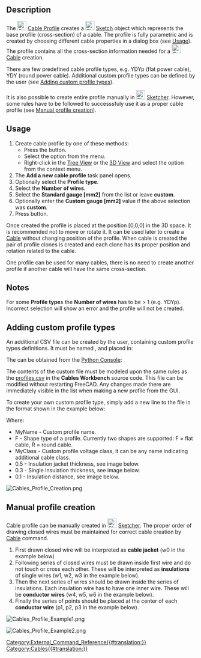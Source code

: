 <languages/>

{{Docnav
|[[Cables_Edit|Edit]]
|[[Cables_Cable|Cable]]
|[[Cables_Workbench|Cables]]
|IconL=Cables_Edit.svg
|IconR=Cables_Cable.svg
|IconC=Cables_workbench_icon.svg
}}

{{GuiCommand
|Name=Cables Profile
|MenuLocation=Cables → Cable Profile
|Workbenches=[[Cables_Workbench|Cables]]
|Shortcut=
|Version=0.1.2
|SeeAlso=[[Cables_Cable|Cables Cable]]
}}

==Description==

The [[Image:Cables_Profile.svg|24px]] [[Cables_Profile|Cable Profile]] creates a [[Image:Sketcher_Sketch.svg|24px]] [[Sketch|Sketch]] object which represents the base profile (cross-section) of a cable. The profile is fully parametric and is created by choosing different cable properties in a dialog box (see [[#Usage|Usage]]). The profile contains all the cross-section information needed for a [[Image:Cables_Cable.svg|24px]] [[Cables_Cable|Cable]] creation.

There are few predefined cable profile types, e.g. YDYp (flat power cable), YDY (round power cable). Additional custom profile types can be defined by the user (see [[#Adding custom profile types|Adding custom profile types]]).

It is also possible to create entire profile manually in [[Image:Sketcher_Sketch.svg|24px]] [[Sketcher_Workbench|Sketcher]]. However, some rules have to be followed to successsfuly use it as a proper cable profile (see [[#Manual profile creation|Manual profile creation]]).

==Usage==

# Create cable profile by one of these methods:
#* Press the {{Button|[[Image:Cables_Profile.svg|16px]] [[Cables_Profile|Cable Profile]]}} button.
#* Select the {{MenuCommand|Cables → [[Image:Cables_Profile.svg|16px]] Cable Profile}} option from the menu.
#* Right-click in the [[Tree_View|Tree View]] or the [[3D_View|3D View]] and select the {{MenuCommand|Cables → [[Image:Cables_Profile.svg|16px]] Cable Profile}} option from the context menu.
# The '''Add a new cable profile''' task panel opens.
# Optionally select the '''Profile type'''.
# Select the '''Number of wires'''.
# Select the '''Standard gauge [mm2]''' from the list or leave '''custom'''.
# Optionally enter the '''Custom gauge [mm2]''' value if the above selection was '''custom'''.
# Press {{KEY|OK}} button.

Once created the profile is placed at the position [0,0,0] in the 3D space. It is recommended not to move or rotate it. It can be used later to create a [[Cables_Cable|Cable]] without changing position of the profile. When cable is created the pair of profile clones is created and each clone has its proper position and rotation related to the cable.

One profile can be used for many cables, there is no need to create another profile if another cable will have the same cross-section.

==Notes==

For some '''Profile type'''s the '''Number of wires''' has to be > 1 (e.g. YDYp). Incorrect selection will show an error and the profile will not be created.

==Adding custom profile types==

An additional CSV file can be created by the user, containing custom profile types definitions. It must be named {{incode|profiles.csv}}, and placed in:

{{Code|lang=text|code=
$FREECAD_USER_DIR/Cables/
}}

The {{incode|$FREECAD_USER_DIR}} can be obtained from the [[Python_Console|Python Console]]:

{{Code|lang=text|code=
FreeCAD.getUserAppDataDir()
}}

The contents of the custom {{incode|profiles.csv}} file must be modeled upon the same rules as the [https://github.com/sargo-devel/Cables/blob/master/freecad/cables/resources/presets/profiles.csv profiles.csv] in the '''Cables Workbench''' source code. This file can be modified without restarting FreeCAD. Any changes made there are immediately visible in the list when making a new profile from the GUI.

To create your own custom profile type, simply add a new line to the {{incode|profiles.csv}} file in the format shown in the example below:

{{incode|MyName,F,MyClass,0.5,0.3,0.1}}

Where:
* MyName - Custom profile name.
* F - Shape type of a profile. Currently two shapes are supported: F = flat cable, R = round cable.
* MyClass - Custom profile voltage class, it can be any name indicating additional cable class.
* 0.5 - Insulation jacket thickness, see image below.
* 0.3 - Single insulation thickness, see image below.
* 0.1 - Insulation distance, see image below.

[[Image:Cables_Profile_Creation.png]]
{{Caption|Dimensions used as a base for new profile type. 1 - insulation jacket thickness, 2 - single insulation thickness, 3 - insulation distance}}

==Manual profile creation==

Cable profile can be manually created in [[Image:Sketcher_Sketch.svg|24px]] [[Sketcher_Workbench|Sketcher]]. The proper order of drawing closed wires must be maintained for correct cable creation by [[Cables_Cable|Cable]] command.
# First drawn closed wire will be interpreted as '''cable jacket''' (w0 in the example below)
# Following series of closed wires must be drawn inside first wire and do not touch or cross each other. These will be interpreted as '''insulations''' of single wires (w1, w2, w3 in the example below).
# Then the next series of wires should be drawn inside the series of insulations. Each insulation wire has to have one inner wire. These will be '''conductor wires''' (w4, w5, w6 in the example below).
# Finally the series of points should be placed at the center of each '''conductor wire''' (p1, p2, p3 in the example below).

[[Image:Cables_Profile_Example1.png]]
{{Caption|Example triangular profile created with Sketcher}}

[[Image:Cables_Profile_Example2.png]]
{{Caption|Cable created from the triangular profile}}


{{Docnav
|[[Cables_Edit|Edit]]
|[[Cables_Cable|Cable]]
|[[Cables_Workbench|Cables]]
|IconL=Cables_Edit.svg
|IconR=Cables_Cable.svg
|IconC=Cables_workbench_icon.svg
}}

[[Category:External_Command_Reference{{#translation:}}]]
[[Category:Cables{{#translation:}}]]